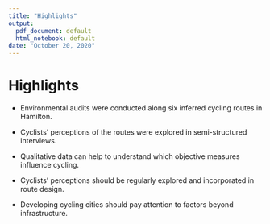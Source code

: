 ```yaml
---
title: "Highlights"
output:
  pdf_document: default
  html_notebook: default
date: "October 20, 2020"
---
```


# Highlights

* Environmental audits were conducted along six inferred cycling routes in Hamilton.

* Cyclists' perceptions of the routes were explored in semi-structured interviews.

* Qualitative data can help to understand which objective measures influence cycling.

* Cyclists' perceptions should be regularly explored and incorporated in route design.

* Developing cycling cities should pay attention to factors beyond infrastructure.